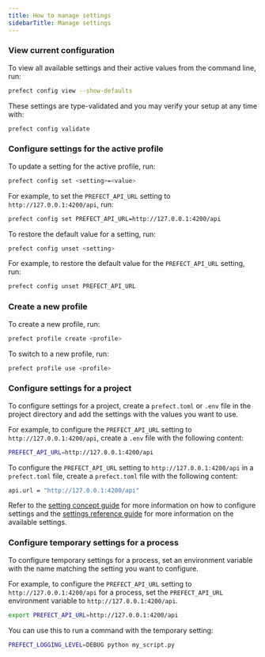 ```yaml
---
title: How to manage settings
sidebarTitle: Manage settings
---
```


### View current configuration

To view all available settings and their active values from the command line, run:

```bash
prefect config view --show-defaults
```

These settings are type-validated and you may verify your setup at any time with:

```bash
prefect config validate
```

### Configure settings for the active profile

To update a setting for the active profile, run:

```bash
prefect config set <setting>=<value>
```

For example, to set the `PREFECT_API_URL` setting to `http://127.0.0.1:4200/api`, run:

```bash
prefect config set PREFECT_API_URL=http://127.0.0.1:4200/api
```

To restore the default value for a setting, run:

```bash
prefect config unset <setting>
```

For example, to restore the default value for the `PREFECT_API_URL` setting, run:

```bash
prefect config unset PREFECT_API_URL
```

### Create a new profile

To create a new profile, run:

```bash
prefect profile create <profile>
```

To switch to a new profile, run:

```bash
prefect profile use <profile>
```

### Configure settings for a project

To configure settings for a project, create a `prefect.toml` or `.env` file in the project directory and add the settings with the values you want to use.

For example, to configure the `PREFECT_API_URL` setting to `http://127.0.0.1:4200/api`, create a `.env` file with the following content:

```bash
PREFECT_API_URL=http://127.0.0.1:4200/api
```

To configure the `PREFECT_API_URL` setting to `http://127.0.0.1:4200/api` in a `prefect.toml` file, create a `prefect.toml` file with the following content:

```bash
api.url = "http://127.0.0.1:4200/api"
```

Refer to the [setting concept guide](/v3/concepts/settings-and-profiles/) for more information on how to configure settings and the [settings reference guide](/v3/api-ref/settings-ref/) for more information on the available settings.

### Configure temporary settings for a process

To configure temporary settings for a process, set an environment variable with the name matching the setting you want to configure.

For example, to configure the `PREFECT_API_URL` setting to `http://127.0.0.1:4200/api` for a process, set the `PREFECT_API_URL` environment variable to `http://127.0.0.1:4200/api`.

```bash
export PREFECT_API_URL=http://127.0.0.1:4200/api
```

You can use this to run a command with the temporary setting:

```bash
PREFECT_LOGGING_LEVEL=DEBUG python my_script.py
```


